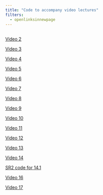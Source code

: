 ```yaml
---
title: "Code to accompany video lectures"
filters:
  - openlinksinnewpage
---
```


## 

[Video 2](code/video2.html)

[Video 3](code/video3.R)

[Video 4](code/video4.R)

[Video 5](code/video5.R)

[Video 6](code/video6.R)

[Video 7](code/video7.R)

[Video 8](code/video8.R)

[Video 9](code/video9.R)

[Video 10](code/video10.R)

[Video 11](code/video11.R)

[Video 12](code/video12.R)

[Video 13](code/video13.R)

[Video 14](code/video14.R)

[SR2 code for 14.1](code/sr2_code_14.1.R)

[Video 16](code/video16.R)

[Video 17](code/video17.R)
